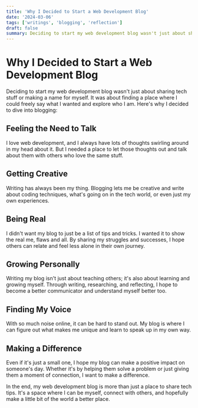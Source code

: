```yaml
---
title: 'Why I Decided to Start a Web Development Blog'
date: '2024-03-06'
tags: ['writings', 'blogging', 'reflection']
draft: false
summary: Deciding to start my web development blog wasn't just about sharing tech stuff or making a name for myself. It was about finding a place where I could freely say what I wanted and explore who I am. Here's why I decided to dive into blogging:audience.
---
```


# Why I Decided to Start a Web Development Blog

Deciding to start my web development blog wasn't just about sharing tech stuff or making a name for myself. It was about finding a place where I could freely say what I wanted and explore who I am. Here's why I decided to dive into blogging:

## Feeling the Need to Talk

I love web development, and I always have lots of thoughts swirling around in my head about it. But I needed a place to let those thoughts out and talk about them with others who love the same stuff.

## Getting Creative

Writing has always been my thing. Blogging lets me be creative and write about coding techniques, what's going on in the tech world, or even just my own experiences.

## Being Real

I didn't want my blog to just be a list of tips and tricks. I wanted it to show the real me, flaws and all. By sharing my struggles and successes, I hope others can relate and feel less alone in their own journey.

## Growing Personally

Writing my blog isn't just about teaching others; it's also about learning and growing myself. Through writing, researching, and reflecting, I hope to become a better communicator and understand myself better too.

## Finding My Voice

With so much noise online, it can be hard to stand out. My blog is where I can figure out what makes me unique and learn to speak up in my own way.

## Making a Difference

Even if it's just a small one, I hope my blog can make a positive impact on someone's day. Whether it's by helping them solve a problem or just giving them a moment of connection, I want to make a difference.

In the end, my web development blog is more than just a place to share tech tips. It's a space where I can be myself, connect with others, and hopefully make a little bit of the world a better place.
